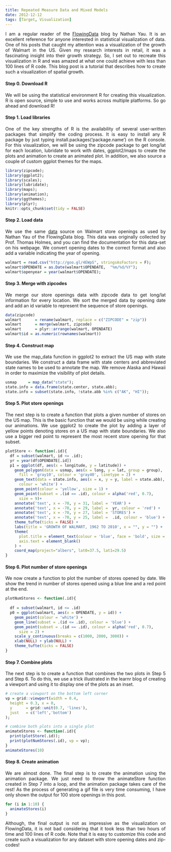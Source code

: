 ```yaml
---
title: Repeated Measure Data and Mixed Models
date: 2012-12-12
tags: [Target, Visualization]
---
```


<style>
p {
  text-align: justify;
}
</style>

I am a regular reader of the [FlowingData](http://www.flowingdata.com) blog by Nathan Yau. It is an excellent reference for anyone interested in statistical visualization of data. One of his posts that caught my attention was a visualization of the growth of Walmart in the US. Given my research interests in retail, it was a fascinating insight into their growth strategy. So, I set out to recreate this visualization in R and was amazed at what one could achieve with less than 100 lines of R code. This blog post is a tutorial that describes how to create such a visualization of spatial growth.

#### Step 0. Download R

We will be using the statistical environment R for creating this visualization. R is open source, simple to use and works across multiple platforms. So go ahead and download R!

#### Step 1. Load libraries

One of the key strengths of R is the availability of several user-written packages that simplify the coding process. It is easy to install any R package by just typing install.packages('package.name') on the R console. For this visualization, we will be using the zipcode package to get long/lat for each location, lubridate to work with dates, ggplot2/maps to create the plots and animation to create an animated plot. In addition, we also source a couple of custom ggplot themes for the maps.

```r
library(zipcode); 
library(ggplot2); 
library(scales);
library(lubridate); 
library(maps);
library(animation);
library(ggthemes);
library(plyr);
knitr::opts_chunk$set(tidy = FALSE)
```

#### Step 2. Load data

We use the same [data](http://www.econ.umn.edu/~holmes/data/WalMart/index.html) source on Walmart store openings as used by Nathan Yau of the FlowingData blog. This data was originally collected by Prof. Thomas Holmes, and you can find the documentation for this data-set on his webpage. We convert opening dates to the correct format and also add a variable indicating the year of opening.

```r
walmart = read.csv("http://goo.gl/4EWpS", stringsAsFactors = F);
walmart$OPENDATE = as.Date(walmart$OPENDATE,  "%m/%d/%Y");
walmart$openyear = year(walmart$OPENDATE);
```

#### Step 3. Merge with zipcodes


We merge our store openings data with zipcode data to get long/lat information for every location. We sort the merged data by opening date and add an id variable to represent the sequence of store openings.

```r
data(zipcode)
walmart      = rename(walmart, replace = c("ZIPCODE" = "zip"))
walmart      = merge(walmart, zipcode)
walmart      = plyr::arrange(walmart, OPENDATE)
walmart$id = as.numeric(rownames(walmart))
```

#### Step 4. Construct map

We use the map_data function in ggplot2 to extract the US map with state boundaries. We construct a data frame with state centers and abbreviated state names to be used to annotate the map. We remove Alaska and Hawaii in order to maximize the visibility of plot details.

```r
usmap     = map_data("state"); 
state.info = data.frame(state.center, state.abb);
state.info = subset(state.info, !state.abb %in% c("AK", "HI"));
```

#### Step 5. Plot store openings

The next step is to create a function that plots a given number of stores on the US map. This is the basic function that we would be using while creating our animations. We use ggplot2 to create the plot by adding a layer of yellow points denoting stores on a US map with state boundaries. We also use a bigger red point to represent the most recent store opening for that subset.

```r
plotStore <- function(.id){
  df = subset(walmart, id <= .id);
  yr = year(df$OPENDATE[.id])
  p1 = ggplot(df, aes(x = longitude, y = latitude)) +
    geom_polygon(data = usmap, aes(x = long, y = lat, group = group), 
      fill = 'gray10', colour = 'gray40', linetype = 2) +
    geom_text(data = state.info, aes(x = x, y = y, label = state.abb), 
      colour = 'white') +
    geom_point(colour = 'yellow', size = 1) + 
    geom_point(subset = .(id == .id), colour = alpha('red', 0.7),
      size = 9)+
    annotate('text', x = -70, y = 31, label = 'YEAR') + 
    annotate('text', x = -70, y = 29, label =  yr, colour = 'red') +
    annotate('text', x = -70, y = 27, label = 'STORES') +
    annotate('text', x = -70, y = 25, label =  .id, colour = 'blue') +
    theme_tufte(ticks = FALSE) +
    labs(title = 'GROWTH OF WALMART, 1962 TO 2010', x = "", y = "") +
    theme(
      plot.title = element_text(colour = 'blue', face = 'bold', size = 20),
      axis.text = element_blank()
    ) +
    coord_map(project="albers", lat0=37.5, lat1=29.5)      
}
```

#### Step 6. Plot number of store openings

We now create a function to plot the number of stores opened by date. We show the trend in number of stores opened using a blue line and a red point at the end.

```r
plotNumStores <- function(.id){
  
  df = subset(walmart, id <= .id)
  p0 = ggplot(walmart, aes(x = OPENDATE, y = id)) +
    geom_point(colour = 'white') +
    geom_line(subset = .(id <= .id), colour = 'blue') +
    geom_point(subset = .(id == .id), colour = alpha('red', 0.7), 
      size = 2) +
    scale_y_continuous(breaks = c(1000, 2000, 3000)) +
    xlab(NULL) + ylab(NULL) +
    theme_tufte(ticks = FALSE)
}
```

#### Step 7. Combine plots

The next step is to create a function that combines the two plots in Step 5 and Step 6. To do this, we use a trick illustrated in the learnr blog of creating a viewport and using it to display one of the plots as an inset.

```r
# create a viewport on the bottom left corner
vp = grid::viewport(width = 0.4, 
  height = 0.3, x = 0,
  y      = grid::unit(0.7, 'lines'),   
  just   = c('left','bottom')
);

# combine both plots into a single plot
animateStores <- function(.id){
  print(plotStore(.id));
  print(plotNumStores(.id), vp = vp);
}
animateStores(10)
```

#### Step 8. Create animation

We are almost done. The final step is to create the animation using the animation package. We just need to throw the animateStore function created in Step 7 into a loop, and the animation package takes care of the rest! As the process of generating a gif file is very time consuming, I have only shown the output for 100 store openings in this post.

```r
for (i in 1:10) {
  animateStores(i)
}
```

Although, the final output is not as impressive as the visualization on FlowingData, it is not bad considering that it took less than two hours of time and 100 lines of R code. Note that it is easy to customize this code and create such a visualization for any dataset with store opening dates and zip-codes!





